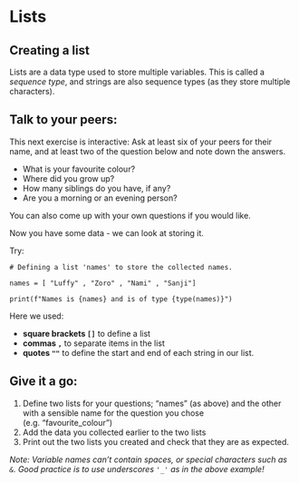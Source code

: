 # Lists

## Creating a list

Lists are a data type used to store multiple variables. This is called a _sequence type_, and strings are also sequence types (as they store multiple characters). 

## Talk to your peers:

This next exercise is interactive: Ask at least six of your peers for their name, and at least two of the question below and note down the answers.

-  What is your favourite colour?
-  Where did you grow up?
-  How many siblings do you have, if any?
-  Are you a morning or an evening person?

You can also come up with your own questions if you would like. 

Now you have some data - we can look at storing it. 

Try:
```pyodide
# Defining a list 'names' to store the collected names.

names = [ "Luffy" , "Zoro" , "Nami" , "Sanji"]

print(f"Names is {names} and is of type {type(names)}")
```

 Here we used: 

 -  **square brackets ```[]```** to define a list 
 -  **commas ```,```** to separate items in the list 
 -  **quotes ```""```** to define the start and end of each string in our list. 
 
## Give it a go:

1.  Define two lists for your questions; "names" (as above) and the other with a sensible name for the question you chose (e.g. "favourite_colour") 
2.  Add the data you collected earlier to the two lists
3.  Print out the two lists you created and check that they are as expected.

_Note: Variable names can't contain spaces, or special characters such as ```&```. Good practice is to use underscores_ ```'_'``` _as in the above example!_
